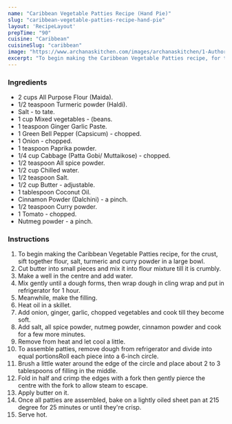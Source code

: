 ---
name: "Caribbean Vegetable Patties Recipe (Hand Pie)"
slug: "caribbean-vegetable-patties-recipe-hand-pie"
layout: 'RecipeLayout'
prepTime: "90"
cuisine: "Caribbean"
cuisineSlug: "caribbean"
image: "https://www.archanaskitchen.com/images/archanaskitchen/1-Author/Smitha-Kalluraya/Carrabian_Veg_Patties.jpg"
excerpt: "To begin making the Caribbean Vegetable Patties recipe, for the crust, sift together flour, salt, turmeric and curry powder in a large bowl"
---

### Ingredients

- 2 cups All Purpose Flour (Maida).
- 1/2 teaspoon Turmeric powder (Haldi).
- Salt - to tate.
- 1 cup Mixed vegetables - (beans.
- 1 teaspoon Ginger Garlic Paste.
- 1 Green Bell Pepper (Capsicum) - chopped.
- 1 Onion - chopped.
- 1 teaspoon Paprika powder.
- 1/4 cup Cabbage (Patta Gobi/ Muttaikose) - chopped.
- 1/2 teaspoon All spice powder.
- 1/2 cup Chilled water.
- 1/2 teaspoon Salt.
- 1/2 cup Butter - adjustable.
- 1 tablespoon Coconut Oil.
- Cinnamon Powder (Dalchini) - a pinch.
- 1/2 teaspoon Curry powder.
- 1 Tomato - chopped.
- Nutmeg powder - a pinch.

### Instructions

1. To begin making the Caribbean Vegetable Patties recipe, for the crust, sift together flour, salt, turmeric and curry powder in a large bowl.
1. Cut butter into small pieces and mix it into flour mixture till it is crumbly.
1. Make a well in the centre and add water.
1. Mix gently until a dough forms, then wrap dough in cling wrap and put in refrigerator for 1 hour.
1. Meanwhile, make the filling.
1. Heat oil in a skillet.
1. Add onion, ginger, garlic, chopped vegetables and cook till they become soft.
1. Add salt, all spice powder, nutmeg powder, cinnamon powder  and cook for a few more minutes.
1. Remove from heat and let cool a little.
1. To assemble patties, remove dough from refrigerator and divide into equal portionsRoll each piece into a 6-inch circle.
1. Brush a little water around the edge of the circle and place about 2 to 3 tablespoons of filling in the middle.
1. Fold in half and crimp the edges with a fork then gently pierce the centre with the fork to allow steam to escape.
1. Apply butter on it.
1. Once all patties are assembled, bake on a lightly oiled sheet pan at 215 degree for 25 minutes or until they're crisp.
1. Serve hot.
